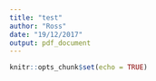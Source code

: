 ```yaml
---
title: "test"
author: "Ross"
date: "19/12/2017"
output: pdf_document
---
```


```r
knitr::opts_chunk$set(echo = TRUE)
```

\documentclass[12pt, english, oneside]{amsart}
\begin{document}

Figure \ref{fig:plot} doesn't have it's label.

<<plot>>=
plot(x=0, y=0)
@

Figure \ref{fig:plot2} has its label.

\begin{figure}
\caption{\label{fig:plot2}}
<<>>=
plot(x=1,y=1)
@
\end{figure}

\end{document}
